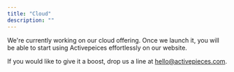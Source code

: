 ```yaml
---
title: "Cloud"
description: ""
---
```


We're currently working on our cloud offering. Once we launch it, you will be able to start using Activepeices effortlessly on our website.

If you would like to give it a boost, drop us a line at hello@activepieces.com.